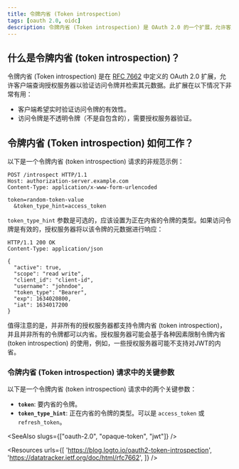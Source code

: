 ```yaml
---
title: 令牌内省 (Token introspection)
tags: [oauth 2.0, oidc]
description: 令牌内省 (Token introspection) 是 OAuth 2.0 的一个扩展，允许客户端查询授权服务器以验证访问令牌并检索其元数据。
---
```


## 什么是令牌内省 (token introspection)？

令牌内省 (Token introspection) 是在 [RFC 7662](https://datatracker.ietf.org/doc/html/rfc7662) 中定义的 OAuth 2.0 扩展，允许<Ref slug="client">客户端</Ref>查询<Ref slug="authorization-server">授权服务器</Ref>以验证访问令牌并检索其元数据。此扩展在以下情况下非常有用：

- 客户端希望实时验证访问令牌的有效性。
- 访问令牌是<Ref slug="opaque-token">不透明令牌</Ref>（不是自包含的），需要授权服务器验证。

## 令牌内省 (Token introspection) 如何工作？

以下是一个令牌内省 (token introspection) 请求的非规范示例：

```http
POST /introspect HTTP/1.1
Host: authorization-server.example.com
Content-Type: application/x-www-form-urlencoded

token=random-token-value
  &token_type_hint=access_token
```

`token_type_hint` 参数是可选的，应该设置为正在内省的令牌的类型。如果访问令牌是有效的，授权服务器将以该令牌的元数据进行响应：

```http
HTTP/1.1 200 OK
Content-Type: application/json

{
  "active": true,
  "scope": "read write",
  "client_id": "client-id",
  "username": "johndoe",
  "token_type": "Bearer",
  "exp": 1634020800,
  "iat": 1634017200
}
```

值得注意的是，并非所有的授权服务器都支持令牌内省 (token introspection)，并且并非所有的令牌都可以内省。<Ref slug="authorization-server">授权服务器</Ref>可能会基于各种因素限制令牌内省 (token introspection) 的使用，例如，一些授权服务器可能不支持对<Ref slug="jwt">JWT</Ref>的内省。

### 令牌内省 (Token introspection) 请求中的关键参数

以下是一个令牌内省 (token introspection) 请求中的两个关键参数：

- **`token`**: 要内省的令牌。
- **`token_type_hint`**: 正在内省的令牌的类型。可以是 `access_token` 或 `refresh_token`。

<SeeAlso slugs={["oauth-2.0", "opaque-token", "jwt"]} />

<Resources
  urls={[
    'https://blog.logto.io/oauth2-token-introspection',
    'https://datatracker.ietf.org/doc/html/rfc7662',
  ]}
/>
